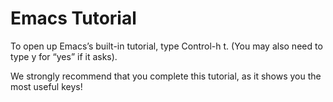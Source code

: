 # Emacs Tutorial {.sec-starting}

To open up Emacs's built-in tutorial, type Control-h t. (You may also need to type y for "yes" if it asks). 

We strongly recommend that you complete this tutorial, as it shows you the most useful keys!
